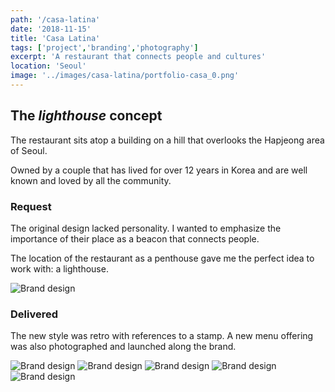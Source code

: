 ```yaml
---
path: '/casa-latina'
date: '2018-11-15'
title: 'Casa Latina'
tags: ['project','branding','photography']
excerpt: 'A restaurant that connects people and cultures'
location: 'Seoul'
image: '../images/casa-latina/portfolio-casa_0.png'
---
```


## The *lighthouse* concept 
The restaurant sits atop a building on a hill that overlooks the Hapjeong area of Seoul. 

Owned by a couple that has lived for over 12 years in Korea and are well known and loved by all the community.

### Request
The original design lacked personality. 
I wanted to emphasize the importance of their place as a beacon that connects people. 

The location of the restaurant as a penthouse gave me the perfect idea to work with: a lighthouse. 

![Brand design](../images/casa-latina/before-after_2.png)


### Delivered

The new style was retro with references to a stamp. A new menu offering was also photographed and launched along the brand. 


![Brand design](../images/casa-latina/portfolio-casa_2.jpg)
![Brand design](../images/casa-latina/portfolio-casa_3.jpg)
![Brand design](../images/casa-latina/portfolio-casa_4.jpg)
![Brand design](../images/casa-latina/portfolio-casa_5.jpg)
![Brand design](../images/casa-latina/portfolio-casa_6.jpg)
